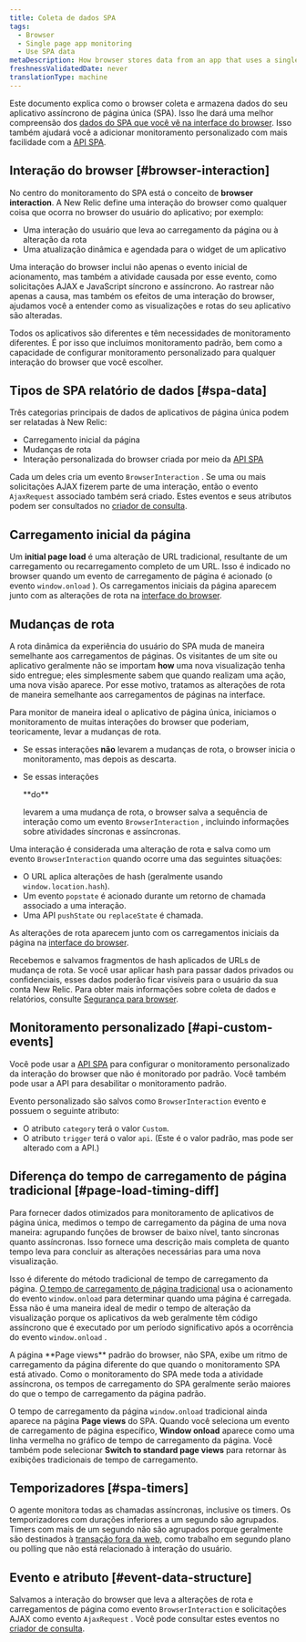 ```yaml
---
title: Coleta de dados SPA
tags:
  - Browser
  - Single page app monitoring
  - Use SPA data
metaDescription: How browser stores data from an app that uses a single-page app (SPA) architecture.
freshnessValidatedDate: never
translationType: machine
---
```


Este documento explica como o browser coleta e armazena dados do seu aplicativo assíncrono de página única (SPA). Isso lhe dará uma melhor compreensão dos [dados do SPA que você vê na interface do browser](/docs/browser/single-page-app-monitoring/browser-ui/view-spa-data-new-relic-browser). Isso também ajudará você a adicionar monitoramento personalizado com mais facilidade com a [API SPA](/docs/browser/single-page-app-monitoring/use-spa-data/use-spa-api).

## Interação do browser [#browser-interaction]

No centro do monitoramento do SPA está o conceito de <DNT>**browser interaction**</DNT>. A New Relic define uma interação do browser como qualquer coisa que ocorra no browser do usuário do aplicativo; por exemplo:

* Uma interação do usuário que leva ao carregamento da página ou à alteração da rota
* Uma atualização dinâmica e agendada para o widget de um aplicativo

Uma interação do browser inclui não apenas o evento inicial de acionamento, mas também a atividade causada por esse evento, como solicitações AJAX e JavaScript síncrono e assíncrono. Ao rastrear não apenas a causa, mas também os efeitos de uma interação do browser, ajudamos você a entender como as visualizações e rotas do seu aplicativo são alteradas.

Todos os aplicativos são diferentes e têm necessidades de monitoramento diferentes. É por isso que incluímos monitoramento padrão, bem como a capacidade de configurar monitoramento personalizado para qualquer interação do browser que você escolher.

## Tipos de SPA relatório de dados [#spa-data]

Três categorias principais de dados de aplicativos de página única podem ser relatadas à New Relic:

* Carregamento inicial da página
* Mudanças de rota
* Interação personalizada do browser criada por meio da [API SPA](/docs/browser/single-page-app-monitoring/use-spa-data/use-spa-api)

Cada um deles cria um evento `BrowserInteraction` . Se uma ou mais solicitações AJAX fizerem parte de uma interação, então o evento `AjaxRequest` associado também será criado. Estes eventos e seus atributos podem ser consultados no [criador de consulta](/docs/query-your-data/explore-query-data/query-builder/use-advanced-nrql-mode-specify-data).

## Carregamento inicial da página

Um <DNT>**initial page load**</DNT> é uma alteração de URL tradicional, resultante de um carregamento ou recarregamento completo de um URL. Isso é indicado no browser quando um evento de carregamento de página é acionado (o evento `window.onload` ). Os carregamentos iniciais da página aparecem junto com as alterações de rota na [interface do browser](/docs/browser/single-page-app-monitoring/browser-ui/view-spa-data-new-relic-browser).

## Mudanças de rota

A rota dinâmica da experiência do usuário do SPA muda de maneira semelhante aos carregamentos de páginas. Os visitantes de um site ou aplicativo geralmente não se importam <DNT>**how**</DNT> uma nova visualização tenha sido entregue; eles simplesmente sabem que quando realizam uma ação, uma nova visão aparece. Por esse motivo, tratamos as alterações de rota de maneira semelhante aos carregamentos de páginas na interface.

Para monitor de maneira ideal o aplicativo de página única, iniciamos o monitoramento de muitas interações do browser que poderiam, teoricamente, levar a mudanças de rota.

* Se essas interações **não** levarem a mudanças de rota, o browser inicia o monitoramento, mas depois as descarta.

* Se essas interações

  <DNT>
    **do**
  </DNT>

  levarem a uma mudança de rota, o browser salva a sequência de interação como um evento `BrowserInteraction` , incluindo informações sobre atividades síncronas e assíncronas.

Uma interação é considerada uma alteração de rota e salva como um evento `BrowserInteraction` quando ocorre uma das seguintes situações:

* O URL aplica alterações de hash (geralmente usando `window.location.hash`).
* Um evento `popstate` é acionado durante um retorno de chamada associado a uma interação.
* Uma API `pushState` ou `replaceState` é chamada.

As alterações de rota aparecem junto com os carregamentos iniciais da página na [interface do browser](/docs/browser/single-page-app-monitoring/browser-ui/view-spa-data-new-relic-browser).

Recebemos e salvamos fragmentos de hash aplicados de URLs de mudança de rota. Se você usar aplicar hash para passar dados privados ou confidenciais, esses dados poderão ficar visíveis para o usuário da sua conta New Relic. Para obter mais informações sobre coleta de dados e relatórios, consulte [Segurança para browser](/docs/browser/new-relic-browser/performance-quality/security-new-relic-browser).

## Monitoramento personalizado [#api-custom-events]

Você pode usar a [API SPA](/docs/browser/new-relic-browser/browser-agent-spa-api) para configurar o monitoramento personalizado da interação do browser que não é monitorado por padrão. Você também pode usar a API para desabilitar o monitoramento padrão.

Evento personalizado são salvos como `BrowserInteraction` evento e possuem o seguinte atributo:

* O atributo `category` terá o valor `Custom`.
* O atributo `trigger` terá o valor `api`. (Este é o valor padrão, mas pode ser alterado com a API.)

## Diferença do tempo de carregamento de página tradicional [#page-load-timing-diff]

Para fornecer dados otimizados para monitoramento de aplicativos de página única, medimos o tempo de carregamento da página de uma nova maneira: agrupando funções de browser de baixo nível, tanto síncronas quanto assíncronas. Isso fornece uma descrição mais completa de quanto tempo leva para concluir as alterações necessárias para uma nova visualização.

Isso é diferente do método tradicional de tempo de carregamento da página. [O tempo de carregamento de página tradicional](/docs/browser/new-relic-browser/page-load-timing-resources/page-load-timing-process) usa o acionamento do evento `window.onload` para determinar quando uma página é carregada. Essa não é uma maneira ideal de medir o tempo de alteração da visualização porque os aplicativos da web geralmente têm código assíncrono que é executado por um período significativo após a ocorrência do evento `window.onload` .

<Callout variant="tip">
  A página <DNT>**Page views**</DNT> padrão do browser, não SPA, exibe um ritmo de carregamento da página diferente do que quando o monitoramento SPA está ativado. Como o monitoramento do SPA mede toda a atividade assíncrona, os tempos de carregamento do SPA geralmente serão maiores do que o tempo de carregamento da página padrão.
</Callout>

O tempo de carregamento da página `window.onload` tradicional ainda aparece na página <DNT>**Page views**</DNT> do SPA. Quando você seleciona um evento de carregamento de página específico, <DNT>**Window onload**</DNT> aparece como uma linha vermelha no gráfico de tempo de carregamento da página. Você também pode selecionar <DNT>**Switch to standard page views**</DNT> para retornar às exibições tradicionais de tempo de carregamento.

## Temporizadores [#spa-timers]

O agente monitora todas as chamadas assíncronas, inclusive os timers. Os temporizadores com durações inferiores a um segundo são agrupados. Timers com mais de um segundo não são agrupados porque geralmente são destinados à [transação fora da web](/docs/apm/transactions/intro-transactions/monitor-background-processes-other-non-web-transactions), como trabalho em segundo plano ou polling que não está relacionado à interação do usuário.

## Evento e atributo [#event-data-structure]

Salvamos a interação do browser que leva a alterações de rota e carregamentos de página como evento `BrowserInteraction` e solicitações AJAX como evento `AjaxRequest` . Você pode consultar estes eventos no [criador de consulta](/docs/query-your-data/explore-query-data/query-builder/use-advanced-nrql-mode-specify-data).

